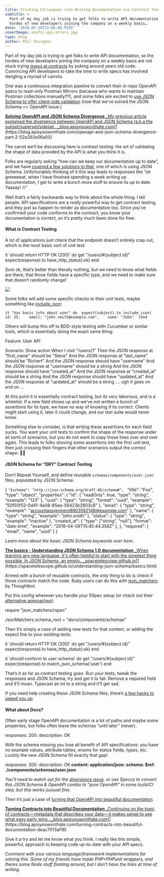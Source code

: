 ```yaml
---
title: Tricking Colleagues into Writing Documentation via Contract Testing
subtitle: >-
  Part of my day job is trying to get folks to write API documentation, so the
  hordes of new developers joining the company on a weekly basis…
date: '2018-04-19T13:06:00.939Z'
coverImage: useful-api-errors.jpg
type: blog
author: Phil Sturgeon
---
```


Part of my day job is trying to get folks to write API documentation, so the hordes of new developers joining the company on a weekly basis are not stuck trying [guess at contracts](https://blog.apisyouwonthate.com/guessing-api-contracts-ac1b7eaebced) by poking around years old code. Convincing API developers to take the time to write specs has involved dangling a myriad of carrots.

One was a continuous integration pipeline to convert their in-repo OpenAPI specs to read-only Postman Mirrors (because who wants to maintain Postman collections manually?!!), and some folks are excited to [use JSON Schema to offer client-side validation](https://blog.apisyouwonthate.com/the-many-amazing-uses-of-json-schema-client-side-validation-c78a11fbde45) (now that we’ve solved the JSON Schema <> OpenAPI issue.)

[**Solving OpenAPI and JSON Schema Divergence**
_My previous article explained the divergence between OpenAPI and JSON Schema (a.k.a the subset/superset/sideset…_blog.apisyouwonthate.com](https://blog.apisyouwonthate.com/openapi-and-json-schema-divergence-part-2-52e282e06a05 "https://blog.apisyouwonthate.com/openapi-and-json-schema-divergence-part-2-52e282e06a05")[](https://blog.apisyouwonthate.com/openapi-and-json-schema-divergence-part-2-52e282e06a05)

The carrot we’ll be discussing here is contract testing: the art of validating the shape of data provided by the API is what you think it is.

Folks are regularly asking “how can we keep our documentation up to date”, and we have [covered a few solutions to that,](https://blog.apisyouwonthate.com/keeping-documentation-honest-d9ab5351ddd4) one of which is using JSON Schema. Unfortunately thinking of it this way leads to responses like “ok greeeeeat, when I have finished spending a week writing up documentation, I get to write a bunch more stuff to ensure its up to date. Yaaaay! 🙄”

Well that’s a fairly backwards way to think about the whole thing. I tell people: API specifications are a _really_ powerful way to get contract testing, and they just so happen to render as documentation too. Once you’ve confirmed your code conforms to the contract, you know your documentation is correct, so it’s pretty much been done for free.

#### What is Contract Testing

A lot of applications just check that the endpoint doesn’t entirely crap out, which is the most basic sort of unit test:

it 'should return HTTP OK (200)' do
  get "/users/#{subject.id}"
  expect(response).to have\_http\_status(:ok)
end

Sure ok, that’s better than literally nothing, but we need to know what fields are there, that those fields have a specific type, and we need to make sure that doesn’t randomly change!

![](https://cdn-images-1.medium.com/max/800/1*y2jRNHqLIbqepE0Em-RjFQ.jpeg)

Some folks will add some specific checks to their unit tests, maybe something like [include\_json](https://relishapp.com/waterlink/rspec-json-expectations/docs/json-expectations/include-json-matcher):

```
it "has basic info about user" do  expect(subject).to include_json(    id: 25,    email: "john.smith@example.com",    name: "John"  )end
```

Others will bump this off to BDD-style testing with Cucumber or similar tools, which is essentially doing the exact same thing:

Feature: User API

Scenario: Show action
    When I visit "/users/1"
    Then the JSON response at "first\_name" should be "Steve"
    And the JSON response at "last\_name" should be "Richert"
    And the JSON response should have "username"
    And the JSON response at "username" should be a string
    And the JSON response should have "created\_at"
    And the JSON response at "created\_at" should be a string
    And the JSON response should have "updated\_at"
    And the JSON response at "updated\_at" should be a string
    .... ugh it goes on and on ...

At this point it is essentially contract testing, but its very laborious, and is a whitelist. If a new field shows up and we’ve not written a bunch of assertions for its type, we have no way of knowing if its correct. Clients might start using it, later it could change, and our test suite would never know.

Something else to consider, is that writing these assertions for each field sucks. You want your unit tests to confirm the shape of the response under all sorts of scenarios, but you do not want to copy these lines over and over again. This leads to folks shoving some assertions into the first unit test, then just crossing their fingers that other scenarios output the correct shape. 🤷‍♂️

#### JSON Schema for “DRY” Contract Testing

Don’t Repeat Yourself, and define reusable `schemas/components/user.json` files, populated by JSON Schema:

{
  `"$schema": "http://json-schema.org/draft-06/schema#",
 ` "title": "Foo",
  "type": "object",
  "properties": {
    "id": {
      "readOnly": true,
      "type": "string",
      "example": "123"
    },
     "uuid": {
       "type": "string",
       "format": "uuid",
       "example": "50f50f52-0d41-4a08-85ea-56423b2803c8"
     },
     "email": {
       "type": "string",
       "example": "[accountassignment8603592146@example.com](mailto:accountassignment8603592146@example.com)"
     },
     "name": {
       "type": "string",
       "example": "john.smith"
     },
     "status": {
       "type": "string",
       "example": "inactive"
     },
     "created\_at": {
       "type": \["string", "null"\],
       "format": "date-time",
       "example": "2018-04-09T15:45:44.358Z"
     },
  },
  "required": \[
    "email",
    "name",
    "uuid"
  \]
}

_Learn more about the basic JSON Schema keywords over here:_

[**The basics - Understanding JSON Schema 1.0 documentation**
_When learning any new language, it's often helpful to start with the simplest thing possible. In JSON Schema, an empty…_spacetelescope.github.io](https://spacetelescope.github.io/understanding-json-schema/basics.html "https://spacetelescope.github.io/understanding-json-schema/basics.html")[](https://spacetelescope.github.io/understanding-json-schema/basics.html)

Armed with a bunch of reusable contracts, the only thing to do is check if those contracts match the code. Ruby users can do this with [json\_matchers](https://github.com/thoughtbot/json_matchers) by Thoughtbot.

Put this config wherever you handle your RSpec setup (or check out their [alternative approaches](https://github.com/thoughtbot/json_matchers#usage)):

require "json\_matchers/rspec"

JsonMatchers.schema\_root = "docs/components/schemas"

Then it’s simply a case of adding new tests for that context, or adding the expect line to your existing tests:

it 'should return HTTP OK (200)' do
  get "/users/#{subject.id}"
  expect(response).to have\_http\_status(:ok)
end

it 'should conform to user schema' do
  get "/users/#{subject.id}"
  expect(response).to match\_json\_schema('user')
end

That’s it as far as contract testing goes. Run your tests, tweak the responses and JSON Schema, try and get it to fail. Remove a required field and it’ll moan. Typecast an int to a string and it’ll get sad.

If you need help creating these JSON Schema files, there’s [a few hacks to speed you up](https://blog.apisyouwonthate.com/creating-api-specifications-from-bulls-t-f5a54c005135).

#### What about Docs?

Often early stage OpenAPI documentation is a lot of paths and maybe some properties, but folks often leave the schemas “until later” (never).

responses:
    200:
      description: OK

With the schema missing you lose all benefit of API specifications: you have no example values, attribute tables, enums for status fields, types, etc. Luckily the new JSON Schema fill exactly that gap!

  responses:
    200:
      description: OK **content:
        application/json:
          schema:
            $ref: ./components/schemas/user.json**

_You’ll need to watch out for the_ [_divergence issue_](https://blog.apisyouwonthate.com/openapi-and-json-schema-divergence-part-1-1daf6678d86e)_, or use Speccy to convert this JSON Schema & OpenAPI combo to “pure OpenAPI” in some build/CI step, but this works juuuust fine._

Then it’s just a case of [turning that OpenAPI into beautiful documentation](https://blog.apisyouwonthate.com/turning-contracts-into-beautiful-documentation-deac7013af18).

[**Turning Contracts into Beautiful Documentation**
_Continuing on the topic of contracts — metadata that describes your data — it makes sense to see what easy early wins…_blog.apisyouwonthate.com](https://blog.apisyouwonthate.com/turning-contracts-into-beautiful-documentation-deac7013af18 "https://blog.apisyouwonthate.com/turning-contracts-into-beautiful-documentation-deac7013af18")[](https://blog.apisyouwonthate.com/turning-contracts-into-beautiful-documentation-deac7013af18)

Give it a try and let me know what you think. I really like this simple, powerful, approach to keeping code up-to-date with your API specs.

_Comment with your various language/framework implementations for solving this. Some of my friends have made PHP+PHPunit wrappers, and theres some Node stuff floating around, but I don’t have the links at time of writing._